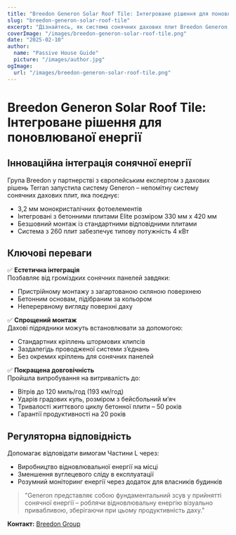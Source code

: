```yaml
---
title: "Breedon Generon Solar Roof Tile: Інтегроване рішення для поновлюваної енергії в дахах"
slug: "breedon-generon-solar-roof-tile"
excerpt: "Дізнайтесь, як система сонячних дахових плит Breedon Generon інтегрує генерацію поновлюваної енергії із традиційною естетикою кровельних матеріалів."
coverImage: "/images/breedon-generon-solar-roof-tile.png"
date: "2025-02-10"
author:
  name: "Passive House Guide"
  picture: "/images/author.jpg"
ogImage:
  url: "/images/breedon-generon-solar-roof-tile.png"
---
```


# Breedon Generon Solar Roof Tile: Інтегроване рішення для поновлюваної енергії

## Інноваційна інтеграція сонячної енергії

Група Breedon у партнерстві з європейським експертом з дахових рішень Terran запустила систему Generon – непомітну систему сонячних дахових плит, яка поєднує:

- 3,2 мм монокристалічних фотоелементів
- Інтегровані з бетонними плитами Elite розміром 330 мм x 420 мм
- Безшовний монтаж із стандартними відповідними плитами
- Система з 260 плит забезпечує типову потужність 4 кВт

## Ключові переваги

✅ **Естетична інтеграція**  
Позбавляє від громіздких сонячних панелей завдяки:
- Пристрійному монтажу з загартованою скляною поверхнею
- Бетонним основам, підібраним за кольором
- Неперервному вигляду поверхні даху

✅ **Спрощений монтаж**  
Дахові підрядники можуть встановлювати за допомогою:
- Стандартних кріплень штормових клипсів
- Заздалегідь проводженої системи з’єднань
- Без окремих кріплень для сонячних панелей

✅ **Покращена довговічність**  
Пройшла випробування на витривалість до:
- Вітрів до 120 миль/год (193 км/год)
- Ударів градових куль, розміром з бейсбольний м’яч
- Тривалості життєвого циклу бетонної плити – 50 років
- Гарантії продуктивності на 20 років

## Регуляторна відповідність

Допомагає відповідати вимогам Частини L через:
- Виробництво відновлювальної енергії на місці
- Зменшення вуглецевого сліду в експлуатації
- Розумний моніторинг енергії через додаток для власників будинків

> "Generon представляє собою фундаментальний зсув у прийнятті сонячної енергії – роблячи відновлювальну енергію візуально привабливою, зберігаючи при цьому продуктивність даху."

**Контакт:** [Breedon Group](https://www.breedongroup.com)